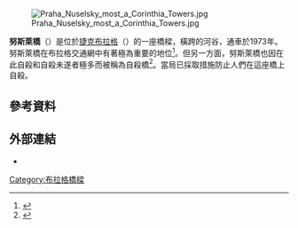 [[File:Praha_Nuselsky_most_a_Corinthia_Towers.jpg|thumb]]

'''努斯萊橋'''（{{lang-cs|Nuselský most}}）是位於[[捷克|捷克]][[布拉格|布拉格]]{{le|努斯萊區|Nusle}}（{{lang-cs|Nusle}}）的一座橋樑，橫跨{{tsl|cs|Botič|博蒂奇河}}的河谷{{tsl|cs|Nuselské údolí|努斯萊谷地|}}，通車於1973年。努斯萊橋在布拉格交通網中有著極為重要的地位<ref>{{cite news | first=Rob | last=Cameron | coauthors= | title=Nusle Bridge: Concrete Giant Which Fell Victim to Politics of Cold War | date=7 November 2003 | publisher= | url=http://incentraleurope.radio.cz/ice/article/47199 | work=Insight Central Europe | pages= | accessdate=24 January 2008 | language= | deadurl=yes | archiveurl=https://web.archive.org/web/20080503174348/http://incentraleurope.radio.cz/ice/article/47199 | archivedate=2008年5月3日 }}</ref>。但另一方面，努斯萊橋也因在此自殺和自殺未遂者極多而被稱為自殺橋<ref>{{cite news | first= | last= | coauthors= | title=New Protections on the "Suicide Bridge" | date=17 May 2007 | publisher= | url=http://www.abcprague.com/2007/05/15/new-protections-on-the-suicide-bridge | work=A/B/C Prague | accessdate=9 November 2014 | archive-date=2021-05-08 | archive-url=https://web.archive.org/web/20210508190301/http://www.abcprague.com/2007/05/15/new-protections-on-the-suicide-bridge | dead-url=no }}</ref>。當局已採取措施防止人們在這座橋上自殺。
== 參考資料 ==
{{Reflist}}
==外部連結==
* {{Structurae|id=s0005873|title=Nusle Bridge}}
[[Category:布拉格橋樑|Category:布拉格橋樑]]